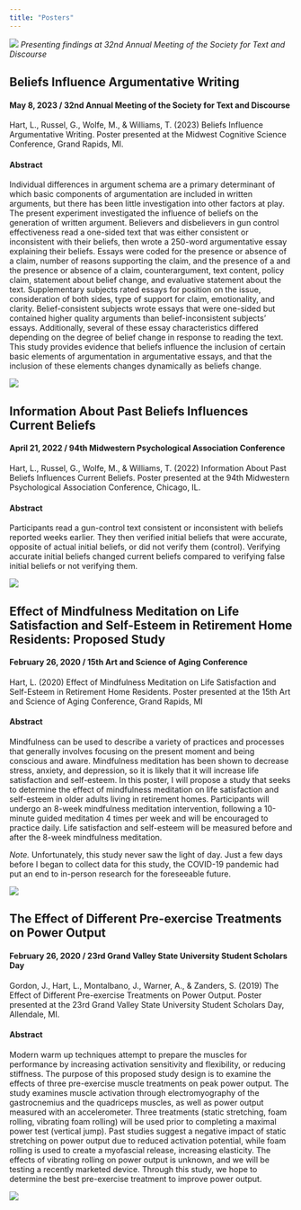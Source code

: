 ```yaml
---
title: "Posters"
---
```


![](img/VerificationMPA2022.jpg)
*Presenting findings at 32nd Annual Meeting of the Society for Text and Discourse*

## Beliefs Influence Argumentative Writing

#### May 8, 2023 / 32nd Annual Meeting of the Society for Text and Discourse

Hart, L., Russel, G., Wolfe, M., & Williams, T. (2023) Beliefs Influence Argumentative Writing. Poster presented at the Midwest Cognitive Science Conference, Grand Rapids, MI.

#### Abstract

Individual differences in argument schema are a primary determinant of which basic components of argumentation are included in written arguments, but there has been little investigation into other factors at play. The present experiment investigated the influence of beliefs on the generation of written argument. Believers and disbelievers in gun control effectiveness read a one-sided text that was either consistent or inconsistent with their beliefs, then wrote a 250-word argumentative essay explaining their beliefs. Essays were coded for the presence or absence of a claim, number of reasons supporting the claim, and the presence of a and the presence or absence of a claim, counterargument, text content, policy claim, statement about belief change, and evaluative statement about the text. Supplementary subjects rated essays for position on the issue, consideration of both sides, type of support for claim, emotionality, and clarity. Belief-consistent subjects wrote essays that were one-sided but contained higher quality arguments than belief-inconsistent subjects' essays. Additionally, several of these essay characteristics differed depending on the degree of belief change in response to reading the text. This study provides evidence that beliefs influence the inclusion of certain basic elements of argumentation in argumentative essays, and that the inclusion of these elements changes dynamically as beliefs change.

![](img/ArgumentPosterMidCogSci2023.jpg)

## Information About Past Beliefs Influences Current Beliefs

#### April 21, 2022 / 94th Midwestern Psychological Association Conference

Hart, L., Russel, G., Wolfe, M., & Williams, T. (2022) Information About Past Beliefs Influences Current Beliefs. Poster presented at the 94th Midwestern Psychological Association Conference, Chicago, IL.

#### Abstract

Participants read a gun-control text consistent or inconsistent with beliefs reported weeks earlier. They then verified initial beliefs that were accurate, opposite of actual initial beliefs, or did not verify them (control). Verifying accurate initial beliefs changed current beliefs compared to verifying false initial beliefs or not verifying them.

![](img/BeliefPosterMPA2022.jpg)

## Effect of Mindfulness Meditation on Life Satisfaction and Self-Esteem in Retirement Home Residents: Proposed Study

#### February 26, 2020 / 15th Art and Science of Aging Conference

Hart, L. (2020) Effect of Mindfulness Meditation on Life Satisfaction and Self-Esteem in Retirement Home Residents. Poster presented at the 15th Art and Science of Aging Conference, Grand Rapids, MI

#### Abstract

Mindfulness can be used to describe a variety of practices and processes that generally involves focusing on the present moment and being conscious and aware. Mindfulness meditation has been shown to decrease stress, anxiety, and depression, so it is likely that it will increase life satisfaction and self-esteem. In this poster, I will propose a study that seeks to determine the effect of mindfulness meditation on life satisfaction and self-esteem in older adults living in retirement homes. Participants will undergo an 8-week mindfulness meditation intervention, following a 10-minute guided meditation 4 times per week and will be encouraged to practice daily. Life satisfaction and self-esteem will be measured before and after the 8-week mindfulness meditation.

*Note.* Unfortunately, this study never saw the light of day. Just a few days before I began to collect data for this study, the COVID-19 pandemic had put an end to in-person research for the foreseeable future.

![](img/MeditationPosterAASA2020.jpg)

## The Effect of Different Pre-exercise Treatments on Power Output

#### February 26, 2020 / 23rd Grand Valley State University Student Scholars Day

Gordon, J., Hart, L., Montalbano, J., Warner, A., & Zanders, S. (2019) The Effect of Different Pre-exercise Treatments on Power Output. Poster presented at the 23rd Grand Valley State University Student Scholars Day, Allendale, MI.

#### Abstract

Modern warm up techniques attempt to prepare the muscles for performance by increasing activation sensitivity and flexibility, or reducing stiffness. The purpose of this proposed study design is to examine the effects of three pre-exercise muscle treatments on peak power output. The study examines muscle activation through electromyography of the gastrocnemius and the quadriceps muscles, as well as power output measured with an accelerometer. Three treatments (static stretching, foam rolling, vibrating foam rolling) will be used prior to completing a maximal power test (vertical jump). Past studies suggest a negative impact of static stretching on power output due to reduced activation potential, while foam rolling is used to create a myofascial release, increasing elasticity. The effects of vibrating rolling on power output is unknown, and we will be testing a recently marketed device. Through this study, we hope to determine the best pre-exercise treatment to improve power output.

![](img/ExcerciseSciencePoster2019.jpg)
